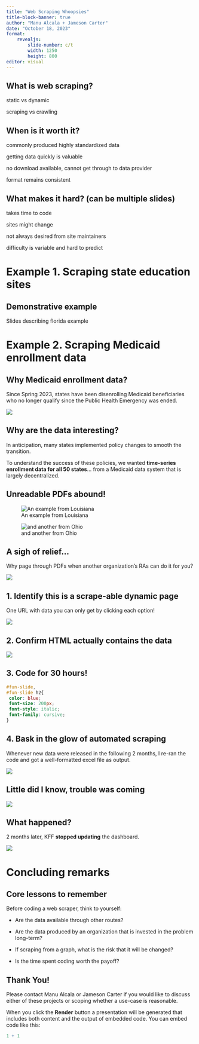 ```yaml
---
title: "Web Scraping Whoopsies"
title-block-banner: true
author: "Manu Alcala + Jameson Carter"
date: "October 18, 2023"
format: 
    revealjs: 
        slide-number: c/t
        width: 1250
        height: 800
editor: visual
---
```


## What is web scraping?

static vs dynamic

scraping vs crawling

## When is it worth it?

commonly produced highly standardized data

getting data quickly is valuable

no download available, cannot get through to data provider

format remains consistent

## What makes it hard? (can be multiple slides)

takes time to code

sites might change

not always desired from site maintainers

difficulty is variable and hard to predict

# Example 1. Scraping state education sites

## Demonstrative example {video-loop="true"}

Slides describing florida example

# Example 2. Scraping Medicaid enrollment data

## Why Medicaid enrollment data?

Since Spring 2023, states have been disenrolling Medicaid beneficiaries who no longer qualify since the Public Health Emergency was ended.

::: {layout-ncol="1"}
![](kff-fig.png)
:::

## Why are the data interesting?

In anticipation, many states implemented policy changes to smooth the transition.

To understand the success of these policies, we wanted **time-series enrollment data for all 50 states**... from a Medicaid data system that is largely decentralized.

## Unreadable PDFs abound!

::: {layout-ncol="2"}
![An example from Louisiana](louisiana-horrible.png)

![and another from Ohio](ohio-horrible.png)
:::

## A sigh of relief...

Why page through PDFs when another organization's RAs can do it for you?

::: {layout-ncol="1"}
![](kff-page.png)
:::

## 1. Identify this is a scrape-able dynamic page

One URL with data you can only get by clicking each option!

::: {layout-ncol="1"}
![](kff-page-click.png)
:::

## 2. Confirm HTML actually contains the data

::: {layout-ncol="1"}
![](html-plot.png)
:::

## 3. Code for 30 hours! {#fun-slide background-video="web-surfer.mp4" background-video-loop="true" background-size="50px"}

```css
#fun-slide,
#fun-slide h2{
 color: blue;
 font-size: 200px;
 font-style: italic;
 font-family: cursive;
}
```

## 4. Bask in the glow of automated scraping

Whenever new data were released in the following 2 months, I re-ran the code and got a well-formatted excel file as output.

::: {layout-ncol="1"}
![](example-scraped.png)
:::

## Little did I know, trouble was coming

::: {layout-ncol="1"}
![](trouble-in-paradise.png)
:::

## What happened?

2 months later, KFF **stopped updating** the dashboard.

::: {layout-ncol="1"}
![](broken-egg.png)
:::

# Concluding remarks

## Core lessons to remember

Before coding a web scraper, think to yourself:

-   Are the data available through other routes?

-   Are the data produced by an organization that is invested in the problem long-term?

-   If scraping from a graph, what is the risk that it will be changed?

-   Is the time spent coding worth the payoff?

## Thank You!

Please contact Manu Alcala or Jameson Carter if you would like to discuss either of these projects or scoping whether a use-case is reasonable.

When you click the **Render** button a presentation will be generated that includes both content and the output of embedded code. You can embed code like this:

```r
1 + 1
```
